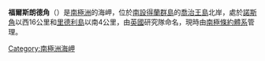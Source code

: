 '''福爾斯朗德角'''（{{lang-en|False Round Point}}）是[[南極洲|南極洲]]的海岬，位於[[南設得蘭群島|南設得蘭群島]]的[[喬治王島|喬治王島]]北岸，處於[[諾斯角|諾斯角]]以西16公里和[[里德利島|里德利島]]以南4公里，由[[英國|英國]]研究隊命名，現時由[[南極條約體系|南極條約體系]]管理。

{{coord|61|54|S|58|2|W|source:GNIS|display=title}}

{{Antarctica-geo-stub}}
[[Category:南極洲海岬|Category:南極洲海岬]]
